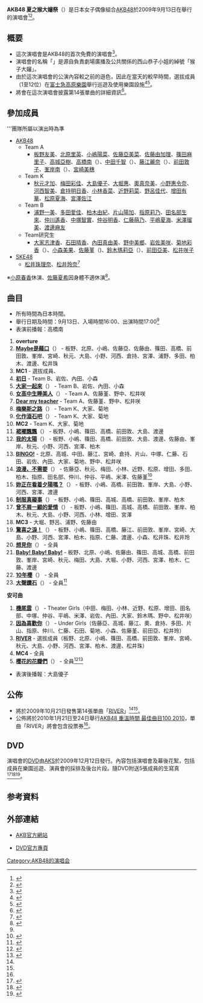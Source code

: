 {{Interlanguage links|time=2017-03-28T09:50:09+00:00}}
{{音樂會
| concert_name = AKB48 夏之猴大嬸祭
| imagename = 
| caption =  
| artist = [[AKB48|AKB48]]
| producer = 
| venue = {{Link-ja|SOUNDCONIFER229|サウンドコニファー229}}
| countries = 日本 
| type = 
| album = 
| dates = 
| start_date = 2009年9月13日
| end_date = 
| running_time = 約2小時
| number_of_legs = 
| number_of_shows = 
| last_tour = [[「神公演予定」～因諸多因素、也有可能無法成為神公演、望體諒|「神公演予定」～因諸多因素、也有可能無法成為神公演、望體諒]]<br/>（2009年）
| this_tour = '''AKB48 夏之猴大嬸祭'''<br/>（2009年）
| next_tour = [[AKB48_重溫時間_最佳曲目100_2010|AKB48 重溫時間 最佳曲目100 2010]]<br/>（2010年）
}}

'''AKB48 夏之猴大嬸祭'''（{{lang-ja|'''AKB48 夏のサルオバサン祭り'''}}）是日本女子偶像組合[[AKB48|AKB48]]於2009年9月13日在{{Link-ja|SOUNDCONIFER229|サウンドコニファー229}}舉行的演唱會<ref name="time">{{jp icon}}{{cite web |url=http://ameblo.jp/akihabara48/entry-10322804366.html |title=AKB48　夏のサルオバサン祭り詳細発表！！ |publisher=AKB Official Blog |date=2009-08-17 |accessdate=2013-08-29 |archive-date=2009-08-20 |archive-url=https://web.archive.org/web/20090820221910/http://ameblo.jp/akihabara48/entry-10322804366.html |dead-url=no }}</ref><ref name="river1">{{jp icon}}{{cite web |url=http://natalie.mu/music/news/21143 |title=AKB48、14thシングルには3ユニット参加＆PV3本制作 |publisher=natalie |date=2009-09-14 |accessdate=2013-08-29 |archive-date=2016-03-04 |archive-url=https://web.archive.org/web/20160304122110/http://natalie.mu/music/news/21143 |dead-url=no }}</ref>。

== 概要 ==
* 這次演唱會是AKB48的首次免費的演唱會<ref>{{jp icon}}{{cite web |url=http://natalie.mu/music/news/20028 |title=【速報】AKB48が富士急ハイランドをジャック＆無料ライブ開催 |publisher=natalie |date=2009-08-17 |accessdate=2013-08-29 |archive-date=2016-03-04 |archive-url=https://web.archive.org/web/20160304121612/http://natalie.mu/music/news/20028 |dead-url=no }}</ref>。
* 演唱會的名稱「{{lang|ja|サルオバサン}}」是源自負責劇場廣播及公共關係的西山恭子小姐的綽號「猴子大嬸」。
* 由於這次演唱會的公演內容較之前的遜色，因此在當天的較早時間，選拔成員（1至12位）在[[富士急高原樂園|富士急高原樂園]]舉行巡遊及使用樂園設施<ref>{{jp icon}}{{cite web |url=http://www.scramble-egg.com/artist/akb48/89saruobasan01.htm |title=AKB48「夏のサルオバサン祭り」取材レポート(1) |publisher=Scramble-Egg |date=2009-09-21 |accessdate=2013-08-29 |archive-date=2012-06-12 |archive-url=https://web.archive.org/web/20120612193514/http://www.scramble-egg.com/artist/akb48/89saruobasan01.htm |dead-url=no }}</ref><ref>{{jp icon}}{{cite web |url=http://www.scramble-egg.com/artist/akb48/90saruobasan02.htm |title=AKB48「夏のサルオバサン祭り」取材レポート(2) |publisher=Scramble-Egg |date=2009-09-22 |accessdate=2013-08-29 |archive-date=2012-07-27 |archive-url=https://web.archive.org/web/20120727045447/http://www.scramble-egg.com/artist/akb48/90saruobasan02.htm |dead-url=no }}</ref>。
* 將會在這次演唱會披露第14張單曲的詳細資訊<ref>{{jp icon}}{{cite web |url=http://ameblo.jp/akihabara48/entry-10336312455.html |title=【速報】 |publisher=AKB Official Blog |date=2009-09-05 |accessdate=2013-08-29 |archive-date=2016-03-05 |archive-url=https://web.archive.org/web/20160305100833/http://ameblo.jp/akihabara48/entry-10336312455.html |dead-url=no }}</ref>。

== 參加成員 ==
'''團隊所屬以演出時為準
* [[AKB48|AKB48]]
** Team A
*** [[板野友美|板野友美]]、[[北原里英|北原里英]]、[[小嶋陽菜|小嶋陽菜]]、[[佐藤亞美菜|佐藤亞美菜]]、[[佐藤由加理|佐藤由加理]]、[[篠田麻里子|篠田麻里子]]、[[高城亞樹|高城亞樹]]、[[高橋南|高橋南]]（{{lang|ja|高橋みなみ}}）、[[中田千智|中田千智]]（{{lang|ja|中田ちさと}}）、[[藤江麗奈|藤江麗奈]]（{{lang|ja|藤江れいな}}）、[[前田敦子|前田敦子]]、[[峯岸南|峯岸南]]（{{lang|ja|峯岸みなみ}}）、[[宮崎美穗|宮崎美穗]]
** Team K
*** [[秋元才加|秋元才加]]、[[梅田彩佳|梅田彩佳]]、[[大島優子|大島優子]]、[[大堀惠|大堀惠]]、[[奧真奈美|奧真奈美]]、[[小野惠令奈|小野惠令奈]]、[[河西智美|河西智美]]、[[倉持明日香|倉持明日香]]、[[小林香菜|小林香菜]]、[[近野莉菜|近野莉菜]]、[[野呂佳代|野呂佳代]]、[[增田有華|增田有華]]、[[松原夏海|松原夏海]]、[[宮澤佐江|宮澤佐江]]
** Team B
*** [[浦野一美|浦野一美]]、[[多田愛佳|多田愛佳]]、[[柏木由紀|柏木由紀]]、[[片山陽加|片山陽加]]、[[指原莉乃|指原莉乃]]、[[田名部生來|田名部生來]]、[[仲川遙香|仲川遙香]]、[[中塚智實|中塚智實]]、[[仲谷明香|仲谷明香]]、[[仁藤萌乃|仁藤萌乃]]、[[平嶋夏海|平嶋夏海]]、[[米澤瑠美|米澤瑠美]]、[[渡邊麻友|渡邊麻友]]
** Team研究生
*** [[大家志津香|大家志津香]]、[[石田晴香|石田晴香]]、[[內田真由美|內田真由美]]、[[野中美鄉|野中美鄉]]、[[岩佐美咲|岩佐美咲]]、[[菊地彩香|菊地彩香]]（{{lang|ja|菊地あやか}}）、[[小森美果|小森美果]]、[[佐藤堇|佐藤堇]]（{{lang|ja|佐藤すみれ}})、[[鈴木瑪莉亞|鈴木瑪莉亞]]（{{lang|ja|鈴木まりや}}）、[[前田亞美|前田亞美]]、[[松井咲子|松井咲子]]
* [[SKE48|SKE48]]
** [[松井珠理奈|松井珠理奈]]、[[松井玲奈|松井玲奈]]<ref>{{jp icon}}{{cite web |url=http://ameblo.jp/akihabara48/entry-10339699313.html |title=サルオバサン祭り |publisher=AKB Official Blog |date=2009-09-10 |accessdate=2013-08-29 |archive-date=2016-03-05 |archive-url=https://web.archive.org/web/20160305085945/http://ameblo.jp/akihabara48/entry-10339699313.html |dead-url=no }}</ref>
※[[小原春香|小原春香]]休演、[[佐藤夏希|佐藤夏希]]因身體不適休演<ref>{{jp icon}}{{cite web |url=http://ameblo.jp/akihabara48/entry-10341624135.html |title=不参加のお知らせ |publisher=AKB Official Blog |date=2009-09-13 |accessdate=2013-08-29 |archive-date=2016-03-05 |archive-url=https://web.archive.org/web/20160305105736/http://ameblo.jp/akihabara48/entry-10341624135.html |dead-url=no }}</ref>。

== 曲目 ==
* 所有時間為日本時間。
* 舉行日期及時間：9月13日、入場時間16:00、出演時間17:00<ref name="time" />
* 表演前播報：高橋南
#'''overture'''
#'''[[Maybe是藉口|Maybe是藉口]]'''（{{lang|ja|言い訳Maybe}}） - 板野、北原、小嶋、佐藤亞、佐藤由、篠田、高橋、前田敦、峯岸、宮崎、秋元、大島、小野、河西、倉持、宮澤、浦野、多田、柏木、渡邊、松井珠
#'''MC1''' - 選拔成員、{{lang|ja|サルオバサン}}
#'''[[Team_B_3rd_Stage「睡衣兜風」|初日]]''' - Team B、岩佐、內田、小森
#'''[[Team_B_4th_Stage「偶像的黎明」|大家一起來]]'''（{{lang|ja|みなさんもご一緒に}}） - Team B、岩佐、內田、小森
#'''[[Team_A_5th_Stage「戀愛禁止條例」|女高中生睡美人]]'''（{{lang|ja|JK眠り姫}}） - Team A、佐藤堇、野中、松井咲
#'''[[Team_A_2nd_Stage「想見你」|Dear my teacher]]''' - Team A、佐藤堇、野中、松井咲
#'''[[Team_K_4th_Stage「最終鐘聲鳴響」|梅樂斯之路]]'''（{{lang|ja|メロスの道}}） - Team K、大家、菊地
#'''[[Team_K_2nd_Stage「青春女孩」|化作滾石吧]]'''（{{lang|ja|転がる石になれ}}） - Team K、大家、菊地
#'''MC2''' - Team K、大家、菊地
#'''[[裙襬飄飄|裙襬飄飄]]'''（{{lang|ja|スカート、ひらり}}） - 板野、小嶋、篠田、高橋、前田敦、大島、渡邊
#'''[[我的太陽_(AKB48單曲)|我的太陽]]'''（{{lang|ja|僕の太陽}}） - 板野、小嶋、篠田、高橋、前田敦、大島、渡邊、佐藤由、峯岸、秋元、小野、河西、宮澤、柏木
#'''[[BINGO!|BINGO!]]''' - 北原、高城、中田、藤江、宮崎、倉持、片山、中塚、仁藤、石田、岩佐、內田、大家、菊地、野中、松井咲
#'''[[浪漫、不需要|浪漫、不需要]]'''（{{lang|ja|ロマンス、イラネ}}） - 佐藤亞、秋元、梅田、小林、近野、松原、增田、多田、柏木、指原、田名部、仲川、仲谷、平嶋、米澤、佐藤堇<ref>{{jp icon}}{{cite web |url=http://www.scramble-egg.com/artist/akb48/91saruobasan03.htm |title=AKB48「夏のサルオバサン祭り」取材レポート(3) |publisher=Scramble-Egg |date=2009-09-22 |accessdate=2013-08-29 |archive-date=2012-08-28 |archive-url=https://web.archive.org/web/20120828090147/http://www.scramble-egg.com/artist/akb48/91saruobasan03.htm |dead-url=no }}</ref>
#'''[[妳正在看着夕陽嗎？|妳正在看着夕陽嗎？]]'''（{{lang|ja|夕陽を見ているか？}}） - 板野、小嶋、高橋、前田敦、峯岸、大島、小野、河西、宮澤、渡邊
#'''[[制服真礙事|制服真礙事]]'''（{{lang|ja|制服が邪魔をする}}） - 板野、小嶋、篠田、高城、高橋、前田敦、峯岸、柏木
#'''[[曾不屑一顧的愛情|曾不屑一顧的愛情]]'''（{{lang|ja|軽蔑していた愛情}}） - 板野、小嶋、篠田、高城、高橋、前田敦、峯岸、柏木、秋元、大島、小野、河西、小林、增田、宮澤
#'''MC3''' - 大堀、野呂、浦野、佐藤由
#'''[[驚喜之淚！|驚喜之淚！]]'''（{{lang|ja|涙サプライズ！}}） - 板野、小嶋、篠田、高橋、藤江、前田敦、峯岸、宮崎、大島、小野、河西、宮澤、柏木、指原、仁藤、渡邊、小森、松井珠、松井玲
#'''[[想見你_(AKB48單曲)|想見你]]'''（{{lang|ja|会いたかった}}） - 全員
#'''[[Baby!_Baby!_Baby!|Baby! Baby! Baby!]]''' - 板野、北原、小嶋、佐藤由、篠田、高城、高橋、前田敦、峯岸、宮崎、秋元、梅田、大島、大堀、小野、河西、宮澤、柏木、仁藤、渡邊
#'''[[10年櫻|10年櫻]]'''（{{lang|ja|10年桜}}） - 全員
#'''[[大聲鑽石|大聲鑽石]]'''（{{lang|ja|大声ダイヤモンド}}） - 全員<ref>{{jp icon}}{{cite web |url=http://www.scramble-egg.com/artist/akb48/92saruobasan04.htm |title=AKB48「夏のサルオバサン祭り」取材レポート(4) |publisher=Scramble-Egg |date=2009-09-22 |accessdate=2013-08-29 |archive-date=2012-06-16 |archive-url=https://web.archive.org/web/20120616185603/http://www.scramble-egg.com/artist/akb48/92saruobasan04.htm |dead-url=no }}</ref>
'''安可曲'''
#'''[[Team_A_5th_Stage「戀愛禁止條例」|機尾雲]]'''（{{lang|ja|ひこうき雲}}） - Theater Girls（中田、梅田、小林、近野、松原、增田、田名部、中塚、仲谷、平嶋、米澤、岩佐、內田、大家、鈴木瑪、野中、松井咲）
#'''[[RIVER_(AKB48單曲)|因為喜歡你]]'''（{{lang|ja|君のことが好きだから}}） - Under Girls（佐藤亞、高城、藤江、奧、倉持、多田、片山、指原、仲川、仁藤、石田、菊地、小森、佐藤堇、前田亞、松井玲）
#'''[[RIVER_(AKB48單曲)|RIVER]]''' - 選拔成員（板野、北原、小嶋、篠田、高橋、前田敦、峯岸、宮崎、秋元、大島、小野、河西、宮澤、柏木、渡邊、松井珠）
#'''MC4''' - 全員
#'''[[櫻花的花瓣們|櫻花的花瓣們]]'''（{{lang|ja|桜の花びらたち}}） - 全員<ref>{{jp icon}}{{cite web |url=http://natalie.mu/music/news/21202 |title=メンバーも出没！AKB48が富士急ハイランドを終日ジャック |publisher=natalie |date=2009-09-14 |accessdate=2013-08-29 |archive-date=2015-04-02 |archive-url=https://web.archive.org/web/20150402130751/http://natalie.mu/music/news/21202 |dead-url=no }}</ref><ref name="river2">{{jp icon}}{{cite web |url=http://www.scramble-egg.com/artist/akb48/93saruobasan05.htm |title=AKB48「夏のサルオバサン祭り」取材レポート(5)14thシングル『RIVER』初披露 |publisher=Scramble-Egg |date=2009-09-23 |accessdate=2013-08-29 |archive-date=2012-08-04 |archive-url=https://web.archive.org/web/20120804085637/http://www.scramble-egg.com/artist/akb48/93saruobasan05.htm |dead-url=no }}</ref>
* 表演後播報：大島優子

== 公佈 ==
* 將於2009年10月21日發售第14張單曲「[[RIVER_(AKB48單曲)|RIVER]]」<ref name="river1" /><ref name="river2" />。
* 公佈將於2010年1月21日至24日舉行[[AKB48_重溫時間_最佳曲目100_2010|AKB48 重溫時間 最佳曲目100 2010]]，單曲「RIVER」將會包含投票券<ref name="river1" />。

== DVD ==
{{Infobox album
| name       = AKB48 夏之猴大嬸祭 in 富士急高地
| cover      = 
| artist     = [[AKB48|AKB48]]
| released   = 2009年12月12日
| type       = video
| recorded   = 2009年<br/>{{JPN}}
| genre      = [[J-POP|J-POP]]
| length     = 2小時6分
| label      = [[AKS|AKS]]
| producer   = [[秋元康|秋元康]]
| chart_position = 
| certification = 
| prev_title = [[AKB48第13張單曲選拔總選舉「向神發誓，動真格」|AKB48第13張單曲選拔總選舉「向神發誓，動真格」]]
| prev_year  = 2009
| next_title = [[AKB48_NY公演|AKB48 海外遠征2009]]
| next_year  = 2009
}}

演唱會的[[DVD|DVD]]由[[AKS|AKS]]於2009年12月12日發行。內容包括演唱會及幕後花絮，包括成員在樂園巡遊、演員會的採排及後台片段。隨DVD附送5張成員的生寫真<ref>{{jp icon}}{{cite web |url=http://ameblo.jp/akihabara48/entry-10408935173.html |title=AKB48 DVD MAGAZINE Vol.2発売!! |publisher=AKB Official Blog |date=2009-12-11 |accessdate=2013-08-29 |archive-date=2016-03-06 |archive-url=https://web.archive.org/web/20160306000703/http://ameblo.jp/akihabara48/entry-10408935173.html |dead-url=no }}</ref><ref>{{Cite web |url=http://www.akb48-dvdcatalog.com/mag_2/ |title=DVD介紹頁面 |accessdate=2013-08-30 |archive-date=2013-07-01 |archive-url=https://web.archive.org/web/20130701121523/http://www.akb48-dvdcatalog.com/mag_2/ |dead-url=yes }}</ref><ref>{{jp icon}}{{cite web |url=http://www.sonymusicshop.jp/m/item/itemShw.php?cd=AKB-D2032 |title=AKB48 DVD MAGAZINE VOL.2 『AKB48　夏のサルオバサン祭り in 富士急ハイランド』 |publisher=Sony Music Shop |accessdate=2013-08-29 |archive-date=2016-03-05 |archive-url=https://web.archive.org/web/20160305073640/http://www.sonymusicshop.jp/m/item/itemShw.php?cd=AKB-D2032 |dead-url=no }}</ref>。

== 参考資料 ==
{{reflist|2}}

== 外部連結 ==
* {{ja}}[http://www.akb48.co.jp/about/discography/ AKB官方網站]{{Wayback|url=http://www.akb48.co.jp/about/discography/ |date=20111104022225 }}
* {{ja}}[http://www.akb48-dvdcatalog.com/mag_2/ DVD官方專頁]{{Wayback|url=http://www.akb48-dvdcatalog.com/mag_2/ |date=20130701121523 }}

{{AKB48}}
{{AKB48的演唱会}}

[[Category:AKB48的演唱会|Category:AKB48的演唱会]]